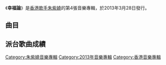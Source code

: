 {{Album infobox | <!-- See Wikipedia:WikiProject_Albums -->
| Name          = 幸福論
| Type          = [[EP|EP]]
| Artist        = [[朱紫嬈|朱紫嬈]]
| Cover         = 
| Released      = 2013年3月28日
| Recorded      = 2012年－2013年
| Genre         = 粵語、國語、英語
| Length        = 21:22
| Label         = [[英皇娛樂|英皇娛樂]]
| Producer      = 
| Last album    = [[Illusion_(朱紫嬈EP)|Illusion]]<br>（2011年）
| This album    = '''幸福論'''<br>（2013年）
| Next album    = [[大愛·紫嬈|大愛·紫嬈]]<br>（2016年）
}}

《'''幸福論'''》是[[香港|香港]][[歌手|歌手]][[朱紫嬈|朱紫嬈]]的第4張音樂專輯，於2013年3月28日發行。

==曲目==
{{Tracklist
| collapsed = 
| headline = CD
| font_size = 
| total_length = 18:14

| all_arranger = [[黃艾倫|黃艾倫]]、[[翁瑋盈|翁瑋盈]]
| all_producer = [[黃艾倫|黃艾倫]]、[[翁瑋盈|翁瑋盈]]

| extra_column =

| title1 = 幸福論
| music1 = [[朱紫嬈|朱紫嬈]]<br>[[约翰·塞巴斯蒂安·巴赫|巴哈]]
| lyrics1 = [[郭薾多|郭薾多]]
| longnote1 = 
| length1 = 4:34

| title2 = 悲劇序曲
| music2 = [[翁瑋盈|翁瑋盈]]<br>[[安東寧·德伏扎克|安東寧·德沃夏克]]
| lyrics2 = [[陳詠謙|陳詠謙]]<br>{{le|阿道夫·海杜克|Adolf Heyduk|阿道夫·海德克}}
| longnote2 = 
| length2 = 3:33

| title3 = 幸福的詮釋
| music3 = 朱紫嬈
| lyrics3 = [[Sandy_Chan|Sandy Chan]]
| note3 = 國
| longnote3 = 
| length3 = 3:26

| title4 = 搖籃曲
| music4 = 翁瑋盈<br>安東寧·德沃夏克
| lyrics4 = 郭薾多<br>阿道夫·海德克
| note4 = 國
| longnote4 = 《悲劇序曲》國語版
| length4 = 3:34

| title5 = The Pursuit of Happiness
| music5 = 翁瑋盈
| lyrics5 = 郭薾多
| note5 = 英
| longnote5 = 
| length5 = 3:03
}}
{{Track listing
| collapsed = 
| headline = DVD
| total_length = 15:23
| title1 = 幸福論MV
| title2 = 悲劇序曲MV
| title3 = 幸福的詮釋MV
| title4 = 搖籃曲MV
}}

== 派台歌曲成績 ==


[[Category:朱紫嬈音樂專輯|Category:朱紫嬈音樂專輯]]
[[Category:2013年音樂專輯|Category:2013年音樂專輯]]
[[Category:香港音樂專輯|Category:香港音樂專輯]]